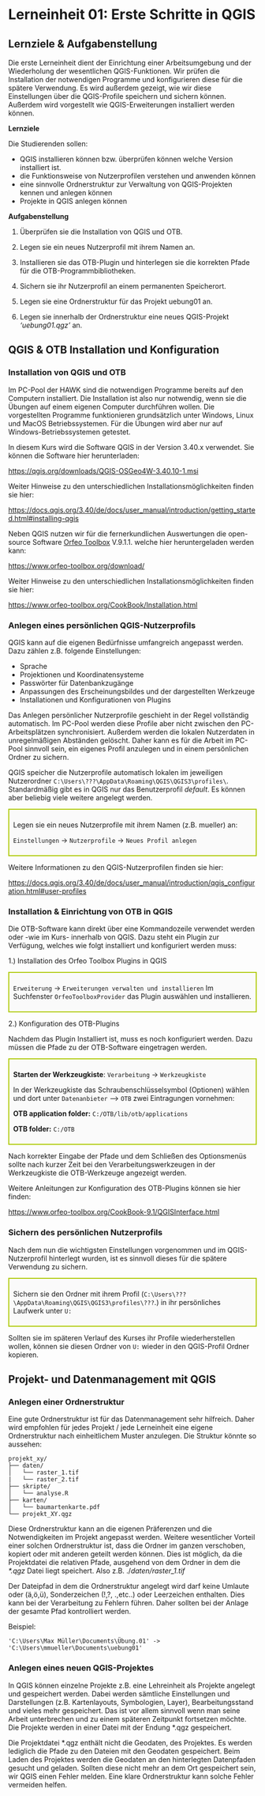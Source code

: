 ```{=html}
<!--

Skripte für die Übungen 02 des Moduls FPM08 Forstliche Fernerkundung im Studiengang
B.Sc. Forstwirtschaft an der HAWK Göttingen.

Autor: Paul Magdon
Datum: 2025-10-12
Lizenz: Creative Commons BY-NC-SA 4.0 https://creativecommons.org/licenses/by-nc-sa/4.0/

-->
```

# Lerneinheit 01: Erste Schritte in QGIS

## Lernziele & Aufgabenstellung

Die erste Lerneinheit dient der Einrichtung einer Arbeitsumgebung und der Wiederholung der
wesentlichen QGIS-Funktionen. Wir prüfen die Installation der notwendigen Programme und
konfigurieren diese für die spätere Verwendung. Es wird außerdem gezeigt, wie wir diese
Einstellungen über die QGIS-Profile speichern und sichern können. Außerdem wird vorgestellt wie
QGIS-Erweiterungen installiert werden können.

**Lernziele**

Die Studierenden sollen:

-   QGIS installieren können bzw. überprüfen können welche Version installiert ist.
-   die Funktionsweise von Nutzerprofilen verstehen und anwenden können
-   eine sinnvolle Ordnerstruktur zur Verwaltung von QGIS-Projekten kennen und anlegen können
-   Projekte in QGIS anlegen können

**Aufgabenstellung**

1.  Überprüfen sie die Installation von QGIS und OTB.

2.  Legen sie ein neues Nutzerprofil mit ihrem Namen an.

3.  Installieren sie das OTB-Plugin und hinterlegen sie die korrekten Pfade für die
    OTB-Programmbibliotheken.

4.  Sichern sie ihr Nutzerprofil an einem permanenten Speicherort.

5.  Legen sie eine Ordnerstruktur für das Projekt uebung01 an.

6.  Legen sie innerhalb der Ordnerstruktur eine neues QGIS-Projekt *'uebung01.qgz'* an.

## QGIS & OTB Installation und Konfiguration

### Installation von QGIS und OTB

::: callout-note
Im PC-Pool der HAWK sind die notwendigen Programme bereits auf den Computern installiert. Die
Installation ist also nur notwendig, wenn sie die Übungen auf einem eigenen Computer durchführen
wollen. Die vorgestellten Programme funktionieren grundsätzlich unter Windows, Linux und MacOS
Betriebssystemen. Für die Übungen wird aber nur auf Windows-Betriebssystemen getestet.
:::

In diesem Kurs wird die Software QGIS in der Version 3.40.x verwendet. Sie können die Software hier
herunterladen:

<https://qgis.org/downloads/QGIS-OSGeo4W-3.40.10-1.msi>

Weiter Hinweise zu den unterschiedlichen Installationsmöglichkeiten finden sie hier:

<https://docs.qgis.org/3.40/de/docs/user_manual/introduction/getting_started.html#installing-qgis>

Neben QGIS nutzen wir für die fernerkundlichen Auswertungen die open-source Software [Orfeo
Toolbox](https://www.orfeo-toolbox.org/) V.9.1.1. welche hier heruntergeladen werden kann:

<https://www.orfeo-toolbox.org/download/>

Weiter Hinweise zu den unterschiedlichen Installationsmöglichkeiten finden sie hier:

<https://www.orfeo-toolbox.org/CookBook/Installation.html>

### Anlegen eines persönlichen QGIS-Nutzerprofils

QGIS kann auf die eigenen Bedürfnisse umfangreich angepasst werden. Dazu zählen z.B. folgende
Einstellungen:

-   Sprache
-   Projektionen und Koordinatensysteme
-   Passwörter für Datenbankzugänge
-   Anpassungen des Erscheinungsbildes und der dargestellten Werkzeuge
-   Installationen und Konfigurationen von Plugins

::: callout-note
Das Anlegen persönlicher Nutzerprofile geschieht in der Regel vollständig automatisch. Im PC-Pool
werden diese Profile aber nicht zwischen den PC-Arbeitsplätzen synchronisiert. Außerdem werden die
lokalen Nutzerdaten in unregelmäßigen Abständen gelöscht. Daher kann es für die Arbeit im PC-Pool
sinnvoll sein, ein eigenes Profil anzulegen und in einem persönlichen Ordner zu sichern.
:::

QGIS speicher die Nutzerprofile automatisch lokalen im jeweiligen Nutzerordner
`C:\Users\???\AppData\Roaming\QGIS\QGIS3\profiles\`. Standardmäßig gibt es in QGIS nur das
Benutzerprofil *default*. Es können aber beliebig viele weitere angelegt werden.

::: {style="border: 2px solid #afca0b; background-color: #fafafa; padding: 8px;"}
Legen sie ein neues Nutzerprofile mit ihrem Namen (z.B. mueller) an:

`Einstellungen` → `Nutzerprofile` → `Neues Profil anlegen`
:::

Weitere Informationen zu den QGIS-Nutzerprofilen finden sie hier:

<https://docs.qgis.org/3.40/de/docs/user_manual/introduction/qgis_configuration.html#user-profiles>

### Installation & Einrichtung von OTB in QGIS

Die OTB-Software kann direkt über eine Kommandozeile verwendet werden oder -wie im Kurs- innerhalb
von QGIS. Dazu steht ein Plugin zur Verfügung, welches wie folgt installiert und konfiguriert werden
muss:

1.) Installation des Orfeo Toolbox Plugins in QGIS

::: {style="border: 2px solid #afca0b; background-color: #fafafa; padding: 8px;"}
`Erweiterung` → `Erweiterungen verwalten und installieren` Im Suchfenster `OrfeoToolboxProvider` das
Plugin auswählen und installieren.
:::

2.) Konfiguration des OTB-Plugins

Nachdem das Plugin Installiert ist, muss es noch konfiguriert werden. Dazu müssen die Pfade zu der
OTB-Software eingetragen werden.

::: {style="border: 2px solid #afca0b; background-color: #fafafa; padding: 8px;"}
**Starten der Werkzeugkiste**: `Verarbeitung` → `Werkzeugkiste`

In der Werkzeugkiste das Schraubenschlüsselsymbol (Optionen) wählen und dort unter `Datenanbieter`
--\> `OTB` zwei Eintragungen vornehmen:

**OTB application folder:** `C:/OTB/lib/otb/applications`

**OTB folder:** `C:/OTB`
:::

Nach korrekter Eingabe der Pfade und dem Schließen des Optionsmenüs sollte nach kurzer Zeit bei den
Verarbeitungswerkzeugen in der Werkzeugkiste die OTB-Werkzeuge angezeigt werden.

Weitere Anleitungen zur Konfiguration des OTB-Plugins können sie hier finden:

<https://www.orfeo-toolbox.org/CookBook-9.1/QGISInterface.html>

### Sichern des persönlichen Nutzerprofils

Nach dem nun die wichtigsten Einstellungen vorgenommen und im QGIS-Nutzerprofil hinterlegt wurden,
ist es sinnvoll dieses für die spätere Verwendung zu sichern.

::: {style="border: 2px solid #afca0b; background-color: #fafafa; padding: 8px;"}
Sichern sie den Ordner mit ihrem Profil (`C:\Users\???\AppData\Roaming\QGIS\QGIS3\profiles\???`.) in
ihr persönliches Laufwerk unter `U:`
:::

Sollten sie im späteren Verlauf des Kurses ihr Profile wiederherstellen wollen, können sie diesen
Ordner von `U:` wieder in den QGIS-Profil Ordner kopieren.

## Projekt- und Datenmanagement mit QGIS {#sec-projekt_management}

### Anlegen einer Ordnerstruktur

Eine gute Ordnerstruktur ist für das Datenmanagement sehr hilfreich. Daher wird empfohlen für jedes
Projekt / jede Lerneinheit eine eigene Ordnerstruktur nach einheitlichem Muster anzulegen. Die
Struktur könnte so aussehen:

``` plaintext
projekt_xy/
├── daten/
│   └── raster_1.tif
|   └── raster_2.tif
├── skripte/
│   └── analyse.R
├── karten/
│   └── baumartenkarte.pdf
└── projekt_XY.qgz
```

Diese Ordnerstruktur kann an die eigenen Präferenzen und die Notwendigkeiten im Projekt angepasst
werden. Weitere wesentlicher Vorteil einer solchen Ordnerstruktur ist, dass die Ordner im ganzen
verschoben, kopiert oder mit anderen geteilt werden können. Dies ist möglich, da die Projektdatei
die relativen Pfade, ausgehend von dem Ordner in dem die *\*.qgz* Datei liegt speichert. Also z.B.
./*daten/raster_1.tif*

::: callout-caution
Der Dateipfad in dem die Ordnerstruktur angelegt wird darf keine Umlaute oder (ä,ö,ü), Sonderzeichen
(!,?, .,etc..) oder Leerzeichen enthalten. Dies kann bei der Verarbeitung zu Fehlern führen. Daher
sollten bei der Anlage der gesamte Pfad kontrolliert werden.

Beispiel:

`'C:\Users\Max Müller\Documents\Übung.01' -> 'C:\Users\mmueller\Documents\uebung01'`
:::

### Anlegen eines neuen QGIS-Projektes

In QGIS können einzelne Projekte z.B. eine Lehreinheit als Projekte angelegt und gespeichert werden.
Dabei werden sämtliche Einstellungen und Darstellungen (z.B. Kartenlayouts, Symbologien, Layer),
Bearbeitungsstand und vieles mehr gespeichert. Das ist vor allem sinnvoll wenn man seine Arbeit
unterbrechen und zu einem späteren Zeitpunkt fortsetzen möchte. Die Projekte werden in einer Datei
mit der Endung \*.qgz gespeichert.

::: callout-note
Die Projektdatei \*.qgz enthält nicht die Geodaten, des Projektes. Es werden lediglich die Pfade zu
den Dateien mit den Geodaten gespeichert. Beim Laden des Projektes werden die Geodaten an den
hinterlegten Datenpfaden gesucht und geladen. Sollten diese nicht mehr an dem Ort gespeichert sein,
wir QGIS einen Fehler melden. Eine klare Ordnerstruktur kann solche Fehler vermeiden helfen.
:::
